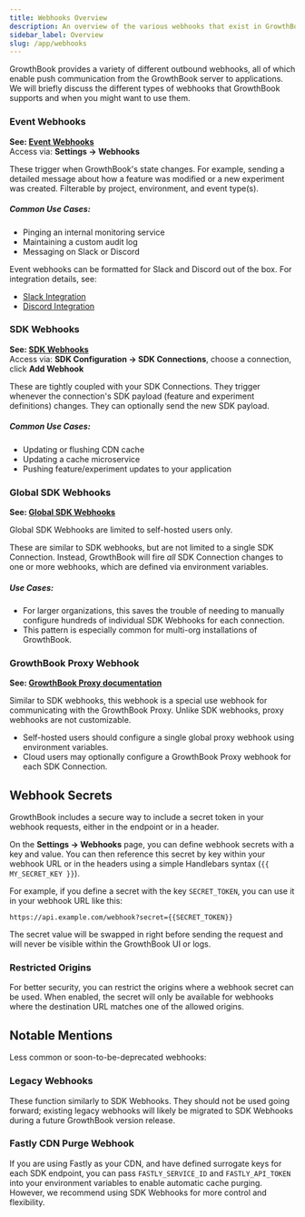 ```yaml
---
title: Webhooks Overview
description: An overview of the various webhooks that exist in GrowthBook
sidebar_label: Overview
slug: /app/webhooks
---
```


GrowthBook provides a variety of different outbound webhooks, all of which enable push communication from the GrowthBook server to applications. We will briefly discuss the different types of webhooks that GrowthBook supports and when you might want to use them.

### Event Webhooks

**See: [Event Webhooks](/app/webhooks/event-webhooks)**<br />
Access via: **Settings → Webhooks**

These trigger when GrowthBook's state changes. For example, sending a detailed message about how a feature was modified or a new experiment was created. Filterable by project, environment, and event type(s).

##### Common Use Cases:

- Pinging an internal monitoring service
- Maintaining a custom audit log
- Messaging on Slack or Discord

Event webhooks can be formatted for Slack and Discord out of the box. For integration details, see:

- [Slack Integration](/integrations/slack)
- [Discord Integration](/integrations/discord)

### SDK Webhooks

**See: [SDK Webhooks](/app/webhooks/sdk-webhooks)**<br />
Access via: **SDK Configuration → SDK Connections**, choose a connection, click **Add Webhook**

These are tightly coupled with your SDK Connections. They trigger whenever the connection's SDK payload (feature and experiment definitions) changes. They can optionally send the new SDK payload.

##### Common Use Cases:

- Updating or flushing CDN cache
- Updating a cache microservice
- Pushing feature/experiment updates to your application

### Global SDK Webhooks

**See: [Global SDK Webhooks](/app/webhooks/global-sdk-webhooks)**

Global SDK Webhooks are limited to self-hosted users only.

These are similar to SDK webhooks, but are not limited to a single SDK Connection. Instead, GrowthBook will fire _all_ SDK Connection changes to one or more webhooks, which are defined via environment variables.

##### Use Cases:

- For larger organizations, this saves the trouble of needing to manually configure hundreds of individual SDK Webhooks for each connection.
- This pattern is especially common for multi-org installations of GrowthBook.

### GrowthBook Proxy Webhook

**See: [GrowthBook Proxy documentation](/self-host/proxy)**

Similar to SDK webhooks, this webhook is a special use webhook for communicating with the GrowthBook Proxy. Unlike SDK webhooks, proxy webhooks are not customizable.

- Self-hosted users should configure a single global proxy webhook using environment variables.
- Cloud users may optionally configure a GrowthBook Proxy webhook for each SDK Connection.

## Webhook Secrets

GrowthBook includes a secure way to include a secret token in your webhook requests, either in the endpoint or in a header.

On the **Settings -> Webhooks** page, you can define webhook secrets with a key and value. You can then reference this secret by key within your webhook URL or in the headers using a simple Handlebars syntax (`{{ MY_SECRET_KEY }}`).

For example, if you define a secret with the key `SECRET_TOKEN`, you can use it in your webhook URL like this:

```
https://api.example.com/webhook?secret={{SECRET_TOKEN}}
```

The secret value will be swapped in right before sending the request and will never be visible within the GrowthBook UI or logs.

### Restricted Origins

For better security, you can restrict the origins where a webhook secret can be used. When enabled, the secret will only be available for webhooks where the destination URL matches one of the allowed origins.

## Notable Mentions

Less common or soon-to-be-deprecated webhooks:

### Legacy Webhooks

These function similarly to SDK Webhooks. They should not be used going forward; existing legacy webhooks will likely be migrated to SDK Webhooks during a future GrowthBook version release.

### Fastly CDN Purge Webhook

If you are using Fastly as your CDN, and have defined surrogate keys for each SDK endpoint, you can pass `FASTLY_SERVICE_ID` and `FASTLY_API_TOKEN` into your environment variables to enable automatic cache purging. However, we recommend using SDK Webhooks for more control and flexibility.
